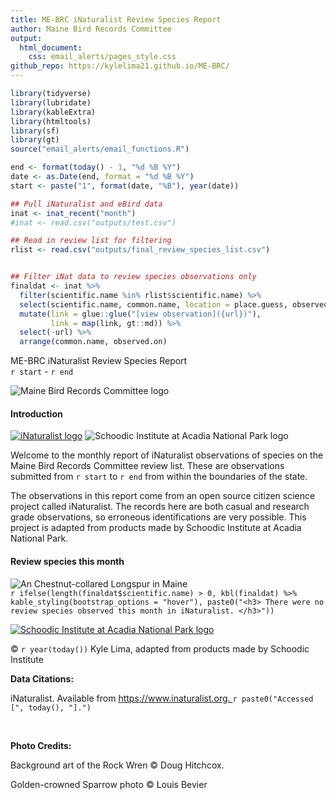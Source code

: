 ```yaml
---
title: ME-BRC iNaturalist Review Species Report
author: Maine Bird Records Committee
output: 
  html_document:
    css: email_alerts/pages_style.css
github_repo: https://kylelima21.github.io/ME-BRC/
---
```



```r
library(tidyverse)
library(lubridate)
library(kableExtra)
library(htmltools)
library(sf)
library(gt)
source("email_alerts/email_functions.R")

end <- format(today() - 1, "%d %B %Y")
date <- as.Date(end, format = "%d %B %Y")
start <- paste("1", format(date, "%B"), year(date))

## Pull iNaturalist and eBird data
inat <- inat_recent("month")
#inat <- read.csv("outputs/test.csv")

## Read in review list for filtering
rlist <- read.csv("outputs/final_review_species_list.csv")


## Filter iNat data to review species observations only
finaldat <- inat %>% 
  filter(scientific.name %in% rlist$scientific.name) %>% 
  select(scientific.name, common.name, location = place.guess, observed.on, url) %>% 
  mutate(link = glue::glue("[view observation]({url})"),
         link = map(link, gt::md)) %>%
  select(-url) %>% 
  arrange(common.name, observed.on)


```


<!-- Header -->
<div class = "title-box">
  <div class = "titlemain">
  ME-BRC iNaturalist Review Species Report
  </div>
  <div class = "subtitle"> 
  `r start` - `r end`
  </div>
</div>


<div class = "titleslide">
  <img src = "email_alerts/img/ME-BRC logo square.jpg" alt = "Maine Bird Records Committee logo" class = "mebrc-logo">
</div>



<!-- Introduction -->
<div class = "intro-box">
  <div class = "body-title-box">
  <i class = "body-box-icon"></i>
  <h4 class = "body-titles"> Introduction </h4>
  </div>
  <div class = "intro-img-box">
  <a href = "https://www.inaturalist.org/"><img src = "email_alerts/img/inat.png" alt = "iNaturalist    logo" class = "inat-logo"></a>
  <img src = "email_alerts/img/Schoodic_Stacked.jpeg" alt = "Schoodic Institute at Acadia National Park logo" class = "sq-logo">
  </div>
  <div class = "intro-text">
  Welcome to the monthly report of iNaturalist observations of species on the Maine Bird Records Committee review list. These are observations submitted from `r start` to `r end` from within the boundaries of the state. 
  
  The observations in this report come from an open source citizen science project called iNaturalist. The records here are both casual and research grade observations, so erroneous identifications are very possible. This project is adapted from products made by Schoodic Institute at Acadia National Park.
  </div>
</div>



<!-- Pests & Invasives -->
<div class = "rare-box">
  <div class = "body-title-box">
  <h4 class = "body-titles"> Review species this month </h4>
  </div>
  <img src = "email_alerts/img/gcsp.jpeg" alt = "An Chestnut-collared Longspur in Maine" class = "rare-img">
  <div class = "rare-table">
  `r ifelse(length(finaldat$scientific.name) > 0, kbl(finaldat) %>% kable_styling(bootstrap_options = "hover"), paste0("<h3> There were no review species observed this month in iNaturalist. </h3>"))`
  </div>
</div>



<!-- Credits -->
<div class = "credits-box">
  <div>
  <a href = "https://schoodicinstitute.org/"><img src = "email_alerts/img/schoodic_horizontal.png" alt = "Schoodic Institute at Acadia National Park logo" class = "schoodic-img"></a>
  
  © `r year(today())` Kyle Lima, adapted from products made by Schoodic Institute
  </div>
  <div> 
  <b>Data Citations:</b>

  iNaturalist. Available from <a href = "https://www.inaturalist.org/" target =                         "_blank"> https://www.inaturalist.org. </a> `r paste0("Accessed [", today(), "].")`
  
  <br>
  
  <b>Photo Credits:</b>
  
  Background art of the Rock Wren © Doug Hitchcox.
  
  Golden-crowned Sparrow photo © Louis Bevier
  
</div>
